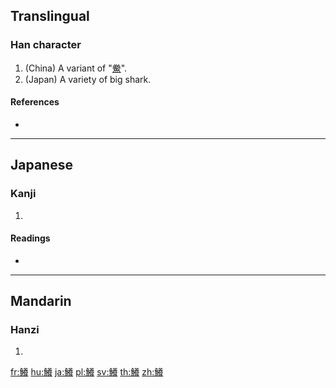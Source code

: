 {{character info/new}}
==Translingual==

===Han character===
{{Han char|rn=195|rad=魚|as=15|sn=26|four=|canj=NFTOV}}

# (China) A variant of "[[鮝]]".
# (Japan) A variety of big shark.

====References====
* {{Han ref|kx=1480.170|dkj=46592|dj=2011.450|hdz=74720.050|uh=9C76|ud=40054}}

----

==Japanese==

===Kanji===
{{ja-kanji|grade=|rs=魚15}}

# {{defn|lang=ja|sort=魚15}}

====Readings====
* {{ja-readings|on=[[しょう]] (shō)|kun=[[ひもの]] (himono), [[ふか]] (fuka)}}

----

==Mandarin==

===Hanzi===
{{cmn-hanzi|pin=[[xiǎng]] ([[xiang3]])|wg=hsiang<sup>3</sup>}}

# {{defn|lang=cmn|sort=魚15}}

[[fr:鱶]]
[[hu:鱶]]
[[ja:鱶]]
[[pl:鱶]]
[[sv:鱶]]
[[th:鱶]]
[[zh:鱶]]